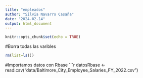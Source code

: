 ```yaml
---
title: "empleados"
author: "Silvia Navarro Casaña"
date: "2024-02-14"
output: html_document
---
```


```r
knitr::opts_chunk$set(echo = TRUE)
```

#Borra todas las varibles
```r
rm(list=ls())
```

#Importamos datos con Rbase
```r
datosRbase <- read.csv("data/Baltimore_City_Employee_Salaries_FY_2022.csv")



